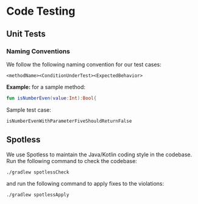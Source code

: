 # Code Testing

## Unit Tests

### Naming Conventions

We follow the following naming convention for our test cases:
```
<methodName><ConditionUnderTest><ExpectedBehavior>
```

**Example:** for a sample method:
```kotlin
fun isNumberEven(value:Int):Bool{
```

Sample test case:

```
isNumberEvenWithParameterFiveShouldReturnFalse
```

## Spotless
We use Spotless to maintain the Java/Kotlin coding style in the codebase. Run the following command to check the codebase:

```
./gradlew spotlessCheck
```

and run the following command to apply fixes to the violations:

```
./gradlew spotlessApply
```

